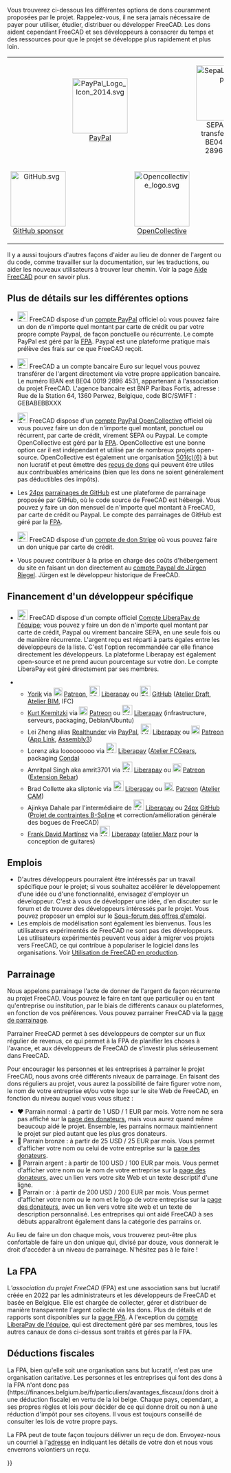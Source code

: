 <languages/>
Vous trouverez ci-dessous les différentes options de dons couramment proposées par le projet. Rappelez-vous, il ne sera jamais nécessaire de payer pour utiliser, étudier, distribuer ou développer FreeCAD. Les dons aident cependant FreeCAD et ses développeurs à consacrer du temps et des ressources pour que le projet se développe plus rapidement et plus loin.
{| align="center" cellpadding="20" style="font-size:120%"
|
| align=center | [[Image:PayPal Logo Icon 2014.svg|128px]]
[https://www.paypal.com/donate/?hosted_button_id=M3Z8BGW6DB69Q PayPal]
|
| align=center | [[Image:SepaLogoEN.jpg|128px]]
SEPA bank transfer: IBAN BE04 0019 2896 4531
|-
| align=center | [[Image:GitHub.svg|128px]]
[https://github.com/sponsors/FreeCAD GitHub sponsor]
|
| align=center | [[Image:Opencollective_logo.svg|128px]]
[https://opencollective.com/freecad OpenCollective]
|
| align=center | [[Image:Stripe-logo.png|128px]]
[https://donate.stripe.com/14k3ei9TYgwFclq145 Stripe]
|}

Il y a aussi toujours d'autres façons d'aider au lieu de donner de l'argent ou du code, comme travailler sur la documentation, sur les traductions, ou aider les nouveaux utilisateurs à trouver leur chemin. Voir la page [[Help_FreeCAD/fr|Aide FreeCAD]] pour en savoir plus.

<span id="More_details_about_the_different_options"></span>
== Plus de détails sur les différentes options ==

* [[File:PayPal Logo Icon 2014.svg|24px]] FreeCAD dispose d'un [https://www.paypal.com/donate/?hosted_button_id=M3Z8BGW6DB69Q compte PayPal] officiel où vous pouvez faire un don de n'importe quel montant par carte de crédit ou par votre propre compte Paypal, de façon ponctuelle ou récurrente. Le compte PayPal est géré par la [https://github.com/FreeCAD/FPA FPA]. Paypal est une plateforme pratique mais prélève des frais sur ce que FreeCAD reçoit.

* [[File:SepaLogoEN.jpg|24px]] FreeCAD a un compte bancaire Euro sur lequel vous pouvez transférer de l'argent directement via votre propre application bancaire. Le numéro IBAN est BE04 0019 2896 4531, appartenant à l'association du projet FreeCAD. L'agence bancaire est BNP Paribas Fortis, adresse : Rue de la Station 64, 1360 Perwez, Belgique, code BIC/SWIFT : GEBABEBBXXX

* [[File:Opencollective_logo.svg|24px]] FreeCAD dispose d'un  [https://opencollective.com/freecad compte PayPal OpenCollective] officiel où vous pouvez faire un don de n'importe quel montant, ponctuel ou récurrent, par carte de crédit, virement SEPA ou Paypal. Le compte OpenCollective est géré par la [https://github.com/FreeCAD/FPA FPA]. OpenCollective est une bonne option car il est indépendant et utilisé par de nombreux projets open-source. OpenCollective est également une organisation [https://fr.wikipedia.org/wiki/501c 501(c)(6)] à but non lucratif et peut émettre des [https://docs.opencollective.com/help/financial-contributors/receipts reçus de dons] qui peuvent être utiles aux contribuables américains (bien que les dons ne soient généralement pas déductibles des impôts).

* Les [[File : GitHub.svg|24px]] [https://github.com/sponsors/FreeCAD parrainages de GitHub] est une plateforme de parrainage proposée par GitHub, où le code source de FreeCAD est hébergé. Vous pouvez y faire un don mensuel de n'importe quel montant à FreeCAD, par carte de crédit ou Paypal. Le compte des parrainages de GitHub est géré par la [https://github.com/FreeCAD/FPA FPA]. 

* [[File:Stripe-logo.png|24px]] FreeCAD dispose d'un [https://donate.stripe.com/14k3ei9TYgwFclq145 compte de don Stripe] où vous pouvez faire un don unique par carte de crédit.

* Vous pouvez contribuer à la prise en charge des coûts d'hébergement du site en faisant un don directement au [https://www.paypal.com/cgi-bin/webscr?item_name=Donation+to+FreeCAD&cmd=_donations&business=Mail%40juergen-riegel.net compte Paypal de Jürgen Riegel]. Jürgen est le développeur historique de FreeCAD.

<span id="Funding_a_specific_developer"></span>
== Financement d'un développeur spécifique ==

<div class="mw-translate-fuzzy">
* [[File:Liberapay_logo.svg|24px]] FreeCAD dispose d'un compte officiel [https://liberapay.com/FreeCAD Compte LiberaPay de l'équipe]; vous pouvez y faire un don de n'importe quel montant par carte de crédit, Paypal ou virement bancaire SEPA, en une seule fois ou de manière récurrente. L'argent reçu est réparti à parts égales entre les développeurs de la liste. C'est l'option recommandée car elle finance directement les développeurs. La plateforme Liberapay est également open-source et ne prend aucun pourcentage sur votre don. Le compte LiberaPay est géré directement par ses membres.
</div>

<div class="mw-translate-fuzzy">
** [[User:Yorik|Yorik]] via [[File:patreonporange.png|20px|yorikvanhavre|link=https://www.patreon.com/yorikvanhavre]] [https://www.patreon.com/yorikvanhavre Patreon], [[File:Liberapay_logo.svg|24px]] [https://liberapay.com/yorik Liberapay] ou [[File:GitHub.svg|24px]] [https://github.com/sponsors/yorikvanhavre GitHub] ([[Draft_Workbench/fr|Atelier Draft]], [[BIM_Workbench/fr|Atelier BIM]], IFC)
** [[User:Kkremitzki|Kurt Kremitzki]] via [[File:patreonporange.png|20px|kkremitzki|link=https://www.patreon.com/kkremitzki]] [https://www.patreon.com/kkremitzki Patreon] ou [[File:Liberapay_logo.svg|24px]] [https://liberapay.com/kkremitzki Liberapay] (infrastructure, serveurs, packaging, Debian/Ubuntu)
** Lei Zheng alias [https://github.com/realthunder Realthunder] via [https://www.paypal.com/cgi-bin/webscr?cmd=_s-xclick&hosted_button_id=2SM8GY3U2UUJN PayPal], [[File:Liberapay_logo.svg|24px]] [https://liberapay.com/realthunder/ Liberapay] ou [[File:patreonporange.png|20px|Patreon]] [https://www.patreon.com/thundereal Patreon] ([[App_Link/fr|App Link]], [[Assembly3/fr|Assembly3]])
** Lorenz aka looooooooo via [[File:Liberapay_logo.svg|24px]] [https://liberapay.com/looooo/donate Liberapay] ([https://github.com/looooo/freecad.gears Atelier FCGears], packaging [[Conda/fr|Conda]])
** Amritpal Singh aka amrit3701 via [[File:Liberapay_logo.svg|24px]] [https://liberapay.com/amrit3701 Liberapay] ou [[File:patreonporange.png|20px|Patreon]] [https://www.patreon.com/amrit3701 Patreon] ([https://github.com/amrit3701/FreeCAD-Reinforcement Extension Rebar])
** Brad Collette aka sliptonic via [[File:Liberapay_logo.svg|24px]] [https://liberapay.com/sliptonic/donate Liberapay] ou [[File:patreonporange.png|20px|Patreon]]. [https://www.patreon.com/sliptonic Patreon] ([[CAM_Workbench/fr|Atelier CAM]])
** Ajinkya Dahale par l'intermédiaire de [[File:Liberapay_logo.svg|24px]] [https://liberapay.com/ajinkyadahale/ Liberapay] ou [[File : GitHub.svg|24px]] [https://github.com/sponsors/AjinkyaDahale/ GitHub] ([https://forum.freecadweb.org/viewtopic.php?f=9&t=71130 Projet de contraintes B-Spline] et correction/amélioration générale des bogues de FreeCAD)
** [[User:Mnesarco|Frank David Martínez]] via [[File:Liberapay_logo.svg|24px]] [https://liberapay.com/mnesarco/ Liberapay] ([https://github.com/mnesarco/MarzWorkbench atelier Marz] pour la conception de guitares)
</div>

<span id="Jobs"></span>
== Emplois ==

* D'autres développeurs pourraient être intéressés par un travail spécifique pour le projet; si vous souhaitez accélérer le développement d'une idée ou d'une fonctionnalité, envisagez d'employer un développeur. C'est à vous de développer une idée, d'en discuter sur le forum et de trouver des développeurs intéressés par le projet. Vous pouvez proposer un emploi sur le [https://forum.freecadweb.org/viewforum.php?f=31 Sous-forum des offres d'emploi].
* Les emplois de modélisation sont également les bienvenus. Tous les utilisateurs expérimentés de FreeCAD ne sont pas des développeurs. Les utilisateurs expérimentés peuvent vous aider à migrer vos projets vers FreeCAD, ce qui contribue à populariser le logiciel dans les organisations. Voir [[FreeCAD_used_in_production/fr|Utilisation de FreeCAD en production]].

<span id="Sponsoring"></span>
== Parrainage ==

Nous appelons parrainage l'acte de donner de l'argent de façon récurrente au projet FreeCAD. Vous pouvez le faire en tant que particulier ou en tant qu'entreprise ou institution, par le biais de différents canaux ou plateformes, en fonction de vos préférences. Vous pouvez parrainer FreeCAD via la [https://www.freecad.org/sponsor.php?lang=fr page de parrainage].

Parrainer FreeCAD permet à ses développeurs de compter sur un flux régulier de revenus, ce qui permet à la FPA de planifier les choses à l'avance, et aux développeurs de FreeCAD de s'investir plus sérieusement dans FreeCAD.

Pour encourager les personnes et les entreprises à parrainer le projet FreeCAD, nous avons créé différents niveaux de parrainage. En faisant des dons réguliers au projet, vous aurez la possibilité de faire figurer votre nom, le nom de votre entreprise et/ou votre logo sur le site Web de FreeCAD, en fonction du niveau auquel vous vous situez :

* ♥ Parrain normal : à partir de 1 USD / 1 EUR par mois. Votre nom ne sera pas affiché sur la [https://www.freecad.org/sponsor.php page des donateurs], mais vous aurez quand même beaucoup aidé le projet. Ensemble, les parrains normaux maintiennent le projet sur pied autant que les plus gros donateurs.
* 🥉 Parrain bronze : à partir de 25 USD / 25 EUR par mois. Vous permet d'afficher votre nom ou celui de votre entreprise sur la [https://www.freecad.org/sponsor.php?lang=fr page des donateurs].
* 🥈 Parrain argent : à partir de 100 USD / 100 EUR par mois. Vous permet d'afficher votre nom ou le nom de votre entreprise sur la [https://www.freecad.org/sponsor.php?lang=fr page des donateurs], avec un lien vers votre site Web et un texte descriptif d'une ligne.
* 🥇 Parrain or : à partir de 200 USD / 200 EUR par mois. Vous permet d'afficher votre nom ou le nom et le logo de votre entreprise sur la [https://www.freecad.org/sponsor.php?lang=fr page des donateurs], avec un lien vers votre site web et un texte de description personnalisé. Les entreprises qui ont aidé FreeCAD à ses débuts apparaîtront également dans la catégorie des parrains or.

Au lieu de faire un don chaque mois, vous trouverez peut-être plus confortable de faire un don unique qui, divisé par douze, vous donnerait le droit d'accéder à un niveau de parrainage. N'hésitez pas à le faire !

<span id="The_FPA"></span>
== La FPA ==

L'''association du projet FreeCAD'' (FPA) est une association sans but lucratif créée en 2022 par les administrateurs et les développeurs de FreeCAD et basée en Belgique. Elle est chargée de collecter, gérer et distribuer de manière transparente l'argent collecté via les dons. Plus de détails et de rapports sont disponibles sur la [https://github.com/FreeCAD/FPA page FPA]. À l'exception du [https://liberapay.com/FreeCAD compte LiberaPay de l'équipe], qui est directement géré par ses membres, tous les autres canaux de dons ci-dessus sont traités et gérés par la FPA.

<span id="Tax_deductions"></span>
== Déductions fiscales ==

La FPA, bien qu'elle soit une organisation sans but lucratif, n'est pas une organisation caritative. Les personnes et les entreprises qui font des dons à la FPA n'ont donc pas (https://finances.belgium.be/fr/particuliers/avantages_fiscaux/dons droit à une déduction fiscale) en vertu de la loi belge. Chaque pays, cependant, a ses propres règles et lois pour décider de ce qui donne droit ou non à une réduction d'impôt pour ses citoyens. Il vous est toujours conseillé de consulter les lois de votre propre pays.

La FPA peut de toute façon toujours délivrer un reçu de don. Envoyez-nous un courriel à l'[mailto:fpa@freecad.org adresse] en indiquant les détails de votre don et nous vous enverrons volontiers un reçu.

{{Userdocnavi{{#translation:}}}}